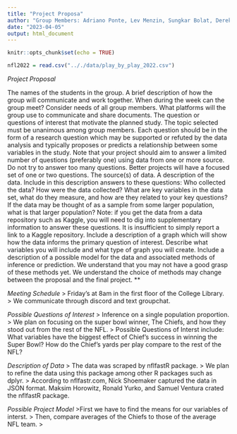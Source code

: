 ```yaml
---
title: "Project Proposa"
author: "Group Members: Adriano Ponte, Lev Menzin, Sungkar Bolat, Derek Johnson"
date: "2023-04-05"
output: html_document
---
```


```r
knitr::opts_chunk$set(echo = TRUE)
```

```r
nfl2022 = read.csv(".././data/play_by_play_2022.csv")

```



*Project Proposal*

The names of the students in the group.
A brief description of how the group will communicate and work together.
When during the week can the group meet? Consider needs of all group members.
What platforms will the group use to communicate and share documents.
The question or questions of interest that motivate the planned study.
The topic selected must be unanimous among group members.
Each question should be in the form of a research question which may be supported or refuted by the data analysis and typically proposes or predicts a relationship between some variables in the study.
Note that your project should aim to answer a limited number of questions (preferably one) using data from one or more source.
Do not try to answer too many questions. Better projects will have a focused set of one or two questions.
The source(s) of data.
A description of the data. Include in this description answers to these questions:
Who collected the data?
How were the data collected?
What are key variables in the data set, what do they measure, and how are they related to your key questions?
If the data may be thought of as a sample from some larger population, what is that larger population?
Note: if you get the data from a data repository such as Kaggle, you will need to dig into supplementary information to answer these questions.
It is insufficient to simply report a link to a Kaggle repository.
Include a description of a graph which will show how the data informs the primary question of interest.
Describe what variables you will include and what type of graph you will create.
Include a description of a possible model for the data and associated methods of inference or prediction.
We understand that you may not have a good grasp of these methods yet.
We understand the choice of methods may change between the proposal and the final project. **



*Meeting Schedule*
> Friday's at 8am in the first floor of the College Library.
> We communicate through discord and text groupchat.


*Possible Questions of Interest*
> Inference on a single population proportion. 
> We plan on focusing on the super bowl winner, The Chiefs, and how they stood out from the rest of the NFL. 
> Possible Questions of Interst include: 
    What variables have the biggest effect of Chief's success in winning the Super Bowl?
    How do the Chief's yards per play compare to the rest of the NFL?
    

*Description of Data*
> The data was scraped by nflfastR package.
> We plan to refine the data using this package among other R packages such as dplyr.
> According to nflfastr.com,  Nick Shoemaker captured the data in JSON format. Maksim Horowitz, Ronald Yurko, and Samuel Ventura crated the nflfastR package.

*Possible Project Model*
>First we have to find the means for our variables of interst.
> Then, compare averages of the Chiefs to those of the average NFL team.
> 
 
